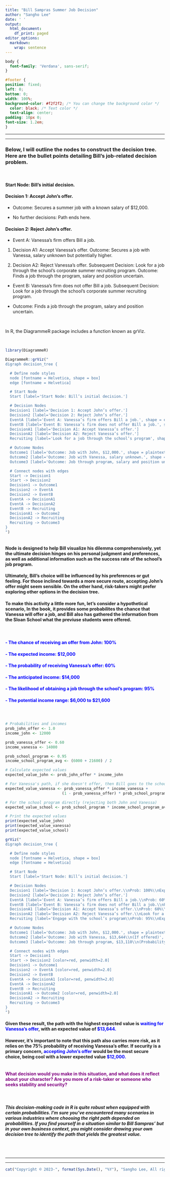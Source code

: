 ```yaml
---
title: "Bill Sampras Summer Job Decision"
author: "Sangho Lee"
date: ' '
output:
  html_document:
    df_print: paged
editor_options: 
  markdown: 
    wrap: sentence
---
```


```css
body {
  font-family: 'Verdana', sans-serif;
}

#footer {
position: fixed;
left: 0;
bottom: 0;
width: 100%;
background-color: #f2f2f2; /* You can change the background color */
  color: black; /* Text color */
  text-align: center;
padding: 10px 0;
font-size: 1.2em;
}

```

------------------------------------------------------------------------

------------------------------------------------------------------------

### Below, I will outline the nodes to construct the decision tree. Here are the bullet points detailing Bill's job-related decision problem.

<br>

#### Start Node: Bill's initial decision.

#### Decision 1: Accept John's offer.

-   Outcome: Secures a summer job with a known salary of \$12,000.

-   No further decisions: Path ends here.

#### Decision 2: Reject John's offer.

-   Event A: Vanessa's firm offers Bill a job.

1.  Decision A1: Accept Vanessa's offer.
    Outcome: Secures a job with Vanessa, salary unknown but potentially higher.

2.  Decision A2: Reject Vanessa's offer.
    Subsequent Decision: Look for a job through the school's corporate summer recruiting program.
    Outcome: Finds a job through the program, salary and position uncertain.

-   Event B: Vanessa's firm does not offer Bill a job.
    Subsequent Decision: Look for a job through the school's corporate summer recruiting program.

-   Outcome: Finds a job through the program, salary and position uncertain.

    <br>

In R, the DiagrammeR package includes a function known as grViz.

<br>

```r
library(DiagrammeR)

DiagrammeR::grViz("
digraph decision_tree {

  # Define node styles
  node [fontname = Helvetica, shape = box]
  edge [fontname = Helvetica]

  # Start Node
  Start [label='Start Node: Bill’s initial decision.']

  # Decision Nodes
  Decision1 [label='Decision 1: Accept John’s offer.']
  Decision2 [label='Decision 2: Reject John’s offer.']
  EventA [label='Event A: Vanessa’s firm offers Bill a job.', shape = ellipse]
  EventB [label='Event B: Vanessa’s firm does not offer Bill a job.', shape = ellipse]
  DecisionA1 [label='Decision A1: Accept Vanessa’s offer.']
  DecisionA2 [label='Decision A2: Reject Vanessa’s offer.']
  Recruiting [label='Look for a job through the school’s program', shape = box3d]

  # Outcome Nodes
  Outcome1 [label='Outcome: Job with John, $12,000.', shape = plaintext]
  Outcome2 [label='Outcome: Job with Vanessa, salary unknown.', shape = plaintext]
  Outcome3 [label='Outcome: Job through program, salary and position uncertain.', shape = plaintext]

  # Connect nodes with edges
  Start -> Decision1 
  Start -> Decision2 
  Decision1 -> Outcome1 
  Decision2 -> EventA 
  Decision2 -> EventB 
  EventA -> DecisionA1 
  EventA -> DecisionA2 
  EventB -> Recruiting 
  DecisionA1 -> Outcome2 
  DecisionA2 -> Recruiting 
  Recruiting -> Outcome3 
}
")



```

#### 

#### Node is designed to help Bill visualize his dilemma comprehensively, yet the ultimate decision hinges on his personal judgment and preferences, as well as additional information such as the success rate of the school's job program.

#### Ultimately, Bill's choice will be influenced by his preferences or gut feeling. For those inclined towards a more secure route, accepting John's offer might seem sensible. On the other hand, risk-takers might prefer exploring other options in the decision tree.

#### To make this activity a little more fun, let's consider a hypothetical scenario, In the book, it provides some probabilites the chance that Vanessa will offer a job, and Bill also has gathered the information from the Sloan School what the previuse students were offered. 

<br>

#### [- The chance of receiving an offer from John: 100%]{style="color:blue"}

#### [- The expected income: \$12,000]{style="color:blue"}

#### [- The probability of receiving Vanessa's offer: 60%]{style="color:blue"}

#### [- The anticipated income: \$14,000]{style="color:blue"}

#### [- The likelihood of obtaining a job through the school's program: 95%]{style="color:blue"}

#### [- The potential income range: \$6,000 to \$21,600]{style="color:blue"}

### <br>

```r
# Probabilities and incomes
prob_john_offer <- 1.0 
income_john <- 12000

prob_vanessa_offer <- 0.60  
income_vanessa <- 14000

prob_school_program <- 0.95  
income_school_program_avg <- (6000 + 21600) / 2

# Calculate expected values
expected_value_john <- prob_john_offer * income_john

# For Vanessa's path, if she doesn't offer, then Bill goes to the school program
expected_value_vanessa <- prob_vanessa_offer * income_vanessa + 
                         (1 - prob_vanessa_offer) * prob_school_program * income_school_program_avg

# For the school program directly (rejecting both John and Vanessa)
expected_value_school <- prob_school_program * income_school_program_avg

# Print the expected values
print(expected_value_john)
print(expected_value_vanessa)
print(expected_value_school)

```


```r
grViz("
digraph decision_tree {

  # Define node styles
  node [fontname = Helvetica, shape = box]
  edge [fontname = Helvetica]

  # Start Node
  Start [label='Start Node: Bill’s initial decision.']

  # Decision Nodes
  Decision1 [label='Decision 1: Accept John’s offer.\\nProb: 100%\\nExpected: $12,000']
  Decision2 [label='Decision 2: Reject John’s offer.']
  EventA [label='Event A: Vanessa’s firm offers Bill a job.\\nProb: 60%', shape = ellipse]
  EventB [label='Event B: Vanessa’s firm does not offer Bill a job.\\nProb: 40%', shape = ellipse]
  DecisionA1 [label='Decision A1: Accept Vanessa’s offer.\\nProb: 60%\\nExpected: $14,000']
  DecisionA2 [label='Decision A2: Reject Vanessa’s offer.\\nLook for a job through the school’s program']
  Recruiting [label='Engage with the school’s program\\nProb: 95%\\nExpected Range: $6,000 - $21,600', shape = ellipse]

  # Outcome Nodes
  Outcome1 [label='Outcome: Job with John, $12,000.', shape = plaintext]
  Outcome2 [label='Outcome: Job with Vanessa, $13,644\\n(If offered)', shape = plaintext]
  Outcome3 [label='Outcome: Job through program, $13,110\\n(Probability weighted avg: $(income_school_program_avg))', shape = plaintext]

  # Connect nodes with edges
  Start -> Decision1 
  Start -> Decision2 [color=red, penwidth=2.0] 
  Decision1 -> Outcome1 
  Decision2 -> EventA [color=red, penwidth=2.0] 
  Decision2 -> EventB 
  EventA -> DecisionA1 [color=red, penwidth=2.0] 
  EventA -> DecisionA2 
  EventB -> Recruiting 
  DecisionA1 -> Outcome2 [color=red, penwidth=2.0] 
  DecisionA2 -> Recruiting 
  Recruiting -> Outcome3 
}
")

```

#### Given these result, the path with the highest expected value is [waiting for Vanessa's offer]{style="color:blue"}, with an expected value of [\$13,644.]{style="color:blue"}

#### However, it's important to note that this path also carries more risk, as it relies on the 75% probability of receiving Vanessa's offer. If security is a primary concern, [accepting John's offer]{style="color:blue"} would be the most secure choice, being cool with a lower expected value [\$12,000.]{style="color:blue"}

#### <br> [What decision would you make in this situation, and what does it reflect about your character? Are you more of a risk-taker or someone who seeks stability and security?]{style="color:purple"}

<br>

#### *This decision-making code in R is quite robust when equipped with certain probabilities. I'm sure you've encountered many scenarios in various industries where choosing the right path depended on probabilities. If you find yourself in a situation similar to Bill Sampras' but in your own business context, you might consider drawing your own decision tree to identify the path that yields the greatest value.*

<br> <br>

------------------------------------------------------------------------

------------------------------------------------------------------------

::: {#footer}
```r
cat("Copyright © 2023-", format(Sys.Date(), "%Y"), "Sangho Lee, All rights reserved.")
```
:::
